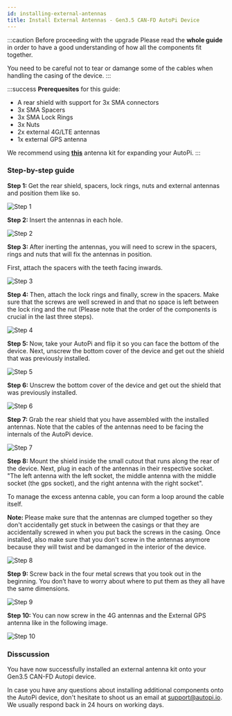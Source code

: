 ```yaml
---
id: installing-external-antennas
title: Install External Antennas - Gen3.5 CAN-FD AutoPi Device
---
```



:::caution Before proceeding with the upgrade
Please read the **whole guide** in order to have a good understanding of how all the components fit together.

You need to be careful not to tear or damange some of the cables when handling the casing of the device.
:::

:::success
**Prerequesites** for this guide:
- A rear shield with support for 3x SMA connectors
- 3x SMA Spacers
- 3x SMA Lock Rings
- 3x Nuts
- 2x external 4G/LTE antennas
- 1x external GPS antenna

We recommend using [**this**](https://shop.autopi.io/en/products/external-antenna-kit-18/) antenna kit for expanding your AutoPi.
:::

### Step-by-step guide

<SideBySide>
	<p>
		<strong>Step 1: </strong>
		Get the rear shield, spacers, lock rings, nuts and external antennas and position them like so.
	</p>
	<img alt="Step 1" src={useBaseUrl('/img/hardware/gen_3.5/installing_external_antennas/v1.jpg')}/>
</SideBySide>
<br/>

<SideBySide>
	<p>
		<strong>Step 2: </strong>
		Insert the antennas in each hole.
	</p>
	<img alt="Step 2" src={useBaseUrl('/img/hardware/gen_3.5/installing_external_antennas/v2.jpg')}/>
</SideBySide>
<br/>

<SideBySide>
	<div>
	<p>
		<strong>Step 3: </strong>
		After inerting the antennas, you will need to screw in the spacers, rings and nuts that will fix the antennas
		in position.
	</p>
	<p>
		First, attach the spacers with the teeth facing inwards. 
	</p>
</div>
	<img alt="Step 3" src={useBaseUrl('/img/hardware/gen_3.5/installing_external_antennas/v3.jpg')}/>
</SideBySide>
<br/>

<SideBySide>
	<p>
		<strong>Step 4: </strong>
		Then, attach the lock rings and finally, screw in the spacers. Make sure that the screws are well screwed in and
		that no space is left between the lock ring and the nut (Please note that the order of the components is crucial
		in the last three steps).
	</p>
	<img alt="Step 4" src={useBaseUrl('/img/hardware/gen_3.5/installing_external_antennas/v4.jpg')}/>
</SideBySide>
<br/>

<SideBySide>
	<p>
		<strong>Step 5: </strong>
		Now, take your AutoPi and flip it so you can face the bottom of the device. Next, unscrew the bottom cover of
		the device and get out the shield that was previously installed.
	</p>
	<img alt="Step 5" src={useBaseUrl('/img/hardware/gen_3.5/installing_external_antennas/v5.jpg')}/>
</SideBySide>
<br/>

<SideBySide>
	<p>
		<strong>Step 6: </strong>
		Unscrew the bottom cover of the device and get out the shield that was previously installed.
	</p>
	<img alt="Step 6" src={useBaseUrl('/img/hardware/gen_3.5/installing_external_antennas/v6.jpg')}/>
</SideBySide>
<br/>

<SideBySide>
	<p>
		<strong>Step 7: </strong>
		Grab the rear shield that you have assembled with the installed antennas. Note that the cables of the antennas
		need to be facing the internals of the AutoPi device.
	</p>
	<img alt="Step 7" src={useBaseUrl('/img/hardware/gen_3.5/installing_external_antennas/v7.jpg')}/>
</SideBySide>
<br/>

<SideBySide>
	<div>
		<p>
			<strong>Step 8: </strong>
			Mount the shield inside the small cutout that runs along the rear of the device. Next, plug in each of the
			antennas in their respective socket. "The left antenna with the left socket, the middle antenna with the
			middle socket (the gps socket), and the right antenna with the right socket".
		</p>
		<p>
			To manage the excess antenna cable, you can form a loop around the cable itself.
		</p>
		<p>
			<strong>Note: </strong>
			Please make sure that the antennas are clumped together so they don't accidentally get stuck in between the
			casings or that they are accidentally screwed in when you put back the screws in the casing. Once installed,
			also make sure that you don't screw in the antennas anymore because they will twist and be damanged in the
			interior of the device.
		</p>
	</div>
	<img alt="Step 8" src={useBaseUrl('/img/hardware/gen_3.5/installing_external_antennas/v8.jpg')}/>
</SideBySide>
<br/>

<SideBySide>
	<p>
		<strong>Step 9: </strong>
		Screw back in the four metal screws that you took out in the beginning. You don’t have to worry about where to
		put them as they all have the same dimensions.
	</p>
	<img alt="Step 9" src={useBaseUrl('/img/hardware/gen_3.5/installing_external_antennas/v9.jpg')}/>
</SideBySide>
<br/>

<SideBySide>
	<p>
		<strong>Step 10: </strong>
		You can now screw in the 4G antennas and the External GPS antenna like in the following image.
	</p>
	<img alt="Step 10" src={useBaseUrl('/img/hardware/gen_3.5/installing_external_antennas/v10.jpg')}/>
</SideBySide>

### Disscussion
<p>
	You have now successfully installed an external antenna kit onto your Gen3.5 CAN-FD Autopi device.
</p>

<p>
	In case you have any questions about installing additional components onto the AutoPi device, don't hesitate to
	shoot us an email at <a href="mailto:support@autopi.io">support@autopi.io</a>. We usually respond back in 24 hours
	on working days.
</p>
